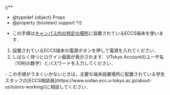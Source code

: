 
{/**
  * @typedef {object} Props
  * @property {boolean} support
  */}

- この手順は[キャンパス内の特定の場所](https://www.ecc.u-tokyo.ac.jp/announcement/2020/10/02_3224.html)に設置されているECCS端末を使います．

1. 設置されているECCS端末の電源ボタンを押して電源を入れてください．
2. しばらく待つとログイン画面が表示されます．UTokyo Accountのユーザ名（10桁の数字）とパスワードを入力してください．

<If cond={props.support}>
- この手順がうまくいかないときは，主要な端末設置場所に配置されている学生スタッフの[ECCS相談員](https://www.sodan.ecc.u-tokyo.ac.jp/about-us/tutors-working/)に相談してください．
</If>
